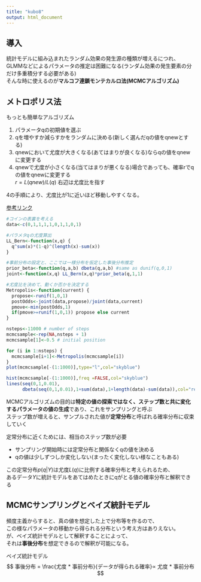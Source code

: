 ```yaml
---
title: "kubo8"
output: html_document
---
```


## 導入
統計モデルに組み込まれたランダム効果の発生源の種類が増えるにつれ、  
GLMMなどによるパラメータの推定は困難になる(ランダム効果の発生要素の分だけ多重積分する必要がある)  
そんな時に使えるのが**マルコフ連鎖モンテカルロ法(MCMCアルゴリズム)**

## メトロポリス法
もっとも簡単なアルゴリズム

1. パラメータqの初期値を選ぶ
1. qを増やすか減らすかをランダムに決める(新しく選んだqの値をqnewとする)
1. qnewにおいて尤度が大きくなる(あてはまりが良くなる)ならqの値をqnewに変更する
1. qnewで尤度が小さくなる(当てはまりが悪くなる)場合であっても、確率rでqの値をqnewに変更する  
    $r = L(qnew)/L(q)$   右辺は尤度比を指す

4の手順により、尤度比が1に近いほど移動しやすくなる。

[参考リンク](https://rpubs.com/aishida/mcmc)

```r
#コインの表裏を考える
data<-c(0,1,1,1,1,0,1,1,0,1)

#パラメタqの尤度算出
LL_Bern<-function(x,q) { 
  q^sum(x)*(1-q)^(length(x)-sum(x))
}

#事前分布の設定と、ここでは一様分布を仮定した事後分布推定
prior_beta<-function(q,a,b) dbeta(q,a,b) #same as dunif(q,0,1)
joint<-function(x,q) LL_Bern(x,q)*prior_beta(q,1,1)

#尤度比を決めて、動くか否かを決定する
Metropolis<-function(current) {
  propose<-runif(1,0,1)
  postOdds<-joint(data,propose)/joint(data,current)
  pmove<-min(postOdds,1)
  if(pmove>=runif(1,0,1)) propose else current 
}

nsteps<-11000 # number of steps
mcmcsample<-rep(NA,nsteps + 1)
mcmcsample[1]<-0.5 # initial position

for (i in 1:nsteps) {
  mcmcsample[i+1]<-Metropolis(mcmcsample[i])
}
plot(mcmcsample[-(1:1000)],type="l",col="skyblue")

hist(mcmcsample[-(1:1000)],freq =FALSE,col="skyblue")
lines(seq(0,1,0.01),
      dbeta(seq(0,1,0.01),1+sum(data),1+length(data)-sum(data)),col="red")

```


MCMCアルゴリズムの目的は**特定の値の探索ではなく、ステップ数と共に変化するパラメータの値の生成**であり、これをサンプリングと呼ぶ  
ステップ数が増えると、サンプルされた値が**定常分布**と呼ばれる確率分布に収束していく  

定常分布に近くためには、相当のステップ数が必要

- サンプリング開始時には定常分布と関係なくqの値を決める
- qの値は少しずつしか変化しない(まったく変化しない様なこともある)

この定常分布$p(q|Y)$は尤度$L(q)$に比例する確率分布と考えられるため、  
あるデータ$Y$に統計モデルをあてはめたときにqがとる値の確率分布と解釈できる

## MCMCサンプリングとベイズ統計モデル

頻度主義からすると、真の値を想定した上で分布等を作るので、  
この様なパラメータの移動から得られる分布という考え方はありえない。  
が、ベイズ統計モデルとして解釈することによって、  
それは**事後分布**を想定できるので解釈が可能になる。

ベイズ統計モデル
$$
  事後分布 = \frac{尤度 * 事前分布}{データが得られる確率}∝ 尤度 * 事前分布
$$

